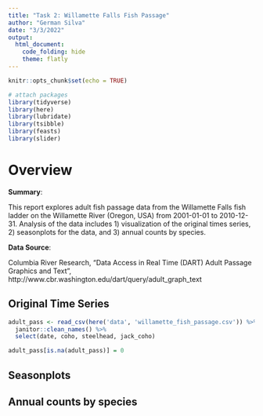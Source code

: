 ```yaml
---
title: "Task 2: Willamette Falls Fish Passage"
author: "German Silva"
date: "3/3/2022"
output: 
  html_document:
    code_folding: hide
    theme: flatly
---
```



```r
knitr::opts_chunk$set(echo = TRUE)

# attach packages
library(tidyverse)
library(here)
library(lubridate)
library(tsibble)
library(feasts)
library(slider)
```

# Overview {.tabset .tabset-fade .tabset-pills}

**Summary**:

This report explores adult fish passage data from the Willamette Falls fish ladder on the Willamette River (Oregon, USA) from 2001-01-01 to 2010-12-31. Analysis of the data includes 1) visualization of the original times series, 2) seasonplots for the data, and 3) annual counts by species.    

**Data Source**: 

Columbia River Research, "Data Access in Real Time (DART) Adult Passage Graphics and Text", http://www.cbr.washington.edu/dart/query/adult_graph_text

## Original Time Series

```r
adult_pass <- read_csv(here('data', 'willamette_fish_passage.csv')) %>% 
  janitor::clean_names() %>%  
  select(date, coho, steelhead, jack_coho)

adult_pass[is.na(adult_pass)] = 0
```


## Seasonplots

## Annual counts by species


